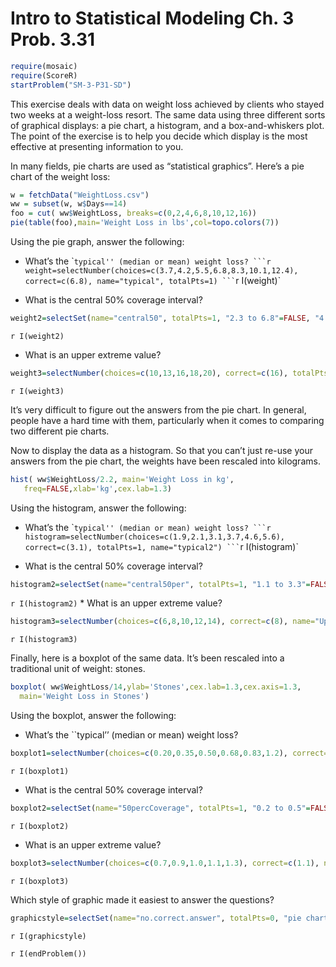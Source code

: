 Intro to Statistical Modeling Ch. 3 Prob. 3.31
========================================================
```r
require(mosaic)
require(ScoreR)
startProblem("SM-3-P31-SD")
```

This exercise deals with data on weight loss achieved by clients who stayed two weeks at a weight-loss resort.  The same data  using three different sorts of graphical displays: a pie chart, a histogram, and a box-and-whiskers plot.  The point of the exercise is to help you decide which display is the most effective at presenting information to you. 

In many fields, pie charts are used as "statistical graphics". Here's a pie chart of the weight loss:

```r
w = fetchData("WeightLoss.csv")
ww = subset(w, w$Days==14)
foo = cut( ww$WeightLoss, breaks=c(0,2,4,6,8,10,12,16))
pie(table(foo),main='Weight Loss in lbs',col=topo.colors(7))
```

Using the pie graph, answer the following:

* What's the ``typical'' (median or mean) weight loss?
```r
weight=selectNumber(choices=c(3.7,4.2,5.5,6.8,8.3,10.1,12.4), correct=c(6.8), name="typical", totalPts=1)
```
  `r I(weight)`

* What is the central 50% coverage interval?
```r
weight2=selectSet(name="central50", totalPts=1, "2.3 to 6.8"=FALSE, "4.2 to 10.7"= FALSE, "4.4 to 8.7"=TRUE, "6.1 to 9.3"=FALSE, "5.2 to 12.1"=FALSE)
```
  `r I(weight2)`

* What is an upper extreme value?
```r
weight3=selectNumber(choices=c(10,13,16,18,20), correct=c(16), totalPts=1, name="upperextreme")
```
  `r I(weight3)`

<aside>
It's very difficult to figure out the answers from the pie chart.
In general, people have a hard time with them, particularly when it
comes to comparing two different pie charts.
</aside>


Now to display the data as a histogram.  So that you can't just re-use
your answers from the pie chart, the weights have been 
rescaled into kilograms.
```r
hist( ww$WeightLoss/2.2, main='Weight Loss in kg',
   freq=FALSE,xlab='kg',cex.lab=1.3)
```


Using the histogram, answer the following:

* What's the ``typical'' (median or mean) weight loss?
```r
histogram=selectNumber(choices=c(1.9,2.1,3.1,3.7,4.6,5.6), correct=c(3.1), totalPts=1, name="typical2")
```
  `r I(histogram)`

* What is the central 50% coverage interval?
```r
histogram2=selectSet(name="central50per", totalPts=1, "1.1 to 3.3"=FALSE,"2.0 to 4.8"=FALSE,"2.0 to 3.9"=TRUE,"2.8 to 4.4"=FALSE,"2.5 to 5.4"=FALSE)
```
  `r I(histogram2)`
* What is an upper extreme value?
```r
histogram3=selectNumber(choices=c(6,8,10,12,14), correct=c(8), name="UpperExtremeValue", totalPts=1)
```
  `r I(histogram3)`


Finally, here is a boxplot of the same data.  It's been rescaled into
a traditional unit of weight: stones.

```r
boxplot( ww$WeightLoss/14,ylab='Stones',cex.lab=1.3,cex.axis=1.3,
  main='Weight Loss in Stones')
```


Using the boxplot, answer the following:

* What's the ``typical'' (median or mean) weight loss?
```r
boxplot1=selectNumber(choices=c(0.20,0.35,0.50,0.68,0.83,1.2), correct=c(0.50), name="typical3", totalPts=1)
```

  `r I(boxplot1)`

* What is the central 50% coverage interval?
```r
boxplot2=selectSet(name="50percCoverage", totalPts=1, "0.2 to 0.5"=FALSE,"0.3 to 0.8"=FALSE,"0.4 to 0.8"=FALSE,"0.5 to 0.7"=FALSE,"0.3 to 0.6"=TRUE)
```
  `r I(boxplot2)`
  
* What is an upper extreme value?
```r
boxplot3=selectNumber(choices=c(0.7,0.9,1.0,1.1,1.3), correct=c(1.1), name="UpExVal", totalPts=1)
```
  `r I(boxplot3)`




Which style of graphic made it easiest to answer the questions?

```r
graphicstyle=selectSet(name="no.correct.answer", totalPts=0, "pie chart"=TRUE, "histogram"=TRUE, "box plot"=TRUE)
```
`r I(graphicstyle)`

`r I(endProblem())`